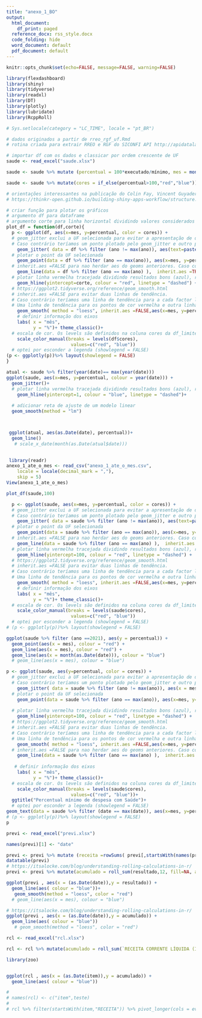 ```yaml
---
title: "anexo_1_BO"
output:
  html_document:
    df_print: paged
  reference_docx: rss_style.docx
  code_folding: hide
  word_document: default
  pdf_document: default
---
```

```r

knitr::opts_chunk$set(echo=FALSE, message=FALSE, warning=FALSE)
```


```r
library(flexdashboard)
library(shiny)
library(tidyverse)
library(readxl)
library(DT)
library(plotly)
library(lubridate)
library(RcppRoll)
```

```r
# Sys.setlocale(category = "LC_TIME", locale = "pt_BR")
```



```r
# dados originados a partir de rreo_rgf_uf.Rmd
# rotina criada para extrair RREO e RGF do SICONFI API http://apidatalake.tesouro.gov.br/docs/siconfi

# importar df com os dados e classicar por ordem crescente de UF
saude <- read_excel("saude.xlsx")

saude <- saude %>% mutate (percentual = 100*executado/mínimo, mes = month(date, label = TRUE), ano = year(date))

saude <- saude %>% mutate(cores = if_else(percentual>100,"red","blue"))

```

```r
# orientações interessantes na publicação do Colin Fay, Vincent Guyader, Cervan Girard, Sébastien Rochette
# https://thinkr-open.github.io/building-shiny-apps-workflow/structure.html#a-practical-walk-through

# criar função para plotar os gráficos
# argumento df para dataframe
# argumento corte para linha horizontal dividindo valores considerados bons (azul) e ruins (vermelhos)
plot_df = function(df,corte){
  p <- ggplot(df, aes(x=mes, y=percentual, color = cores)) +
  # geom_jitter exclui a UF selecionada para evitar a apresentação de dois pontos para a mesma UF.
  # Caso contrário teríamos um ponto plotado pelo geom_jitter e outro plotado pelo geom_point
    geom_jitter( data = df %>% filter (ano != max(ano)), aes(text=paste("ANO: ", ano)), width=0.25, alpha=0.5) +
  # plotar o point da UF selecionada
    geom_point(data = df %>% filter (ano == max(ano)), aes(x=mes, y=percentual,text=paste("ANO: ", ano), size = 10))+
  # inherit.aes =FALSE para nao herdar aes do geoms anteriores. Caso contrário a linha teria duas cores
    geom_line(data = df %>% filter (ano == max(ano) ),  inherit.aes =TRUE, aes(x=mes, y=percentual))+
  # plotar linha vermelha tracejada dividindo resultados bons (azul), ruins (vermelho). O argumento "corte" define a altura da linha.
    geom_hline(yintercept=corte, colour = "red", linetype = "dashed") +
  # https://ggplot2.tidyverse.org/reference/geom_smooth.html
  # inherit.aes =FALSE para evitar duas linhas de tendência.
  # Caso contrário teríamos uma linha de tendência para a cada factor level (coluna cores).
  # Uma linha de tendência para os pontos de cor vermelha e outra linha de tendência para os pontos de cor azul  
    geom_smooth( method = "loess", inherit.aes =FALSE,aes(x=mes, y=percentual), color = "gray" )+
    # definir informação dos eixos
    labs( x = "mês",
          y = "%")+ theme_classic()+ 
  # escala de cor. Os levels são definidos na coluna cores da df_limites.
    scale_color_manual(breaks = levels(df$cores),
                        values=c("red", "blue"))
  # optei por esconder a legenda (showlegend = FALSE)
(p <- ggplotly(p))%>% layout(showlegend = FALSE)
}

```

```r

atual <- saude %>% filter(year(date)== max(year(date))) 
ggplot(saude, aes(x=mes, y=percentual, colour = year(date))) +
  geom_jitter()+
  # plotar linha vermelha tracejada dividindo resultados bons (azul), ruins (vermelho). O argumento "corte" define a altura da linha.
    geom_hline(yintercept=1, colour = "blue", linetype = "dashed")+
 
  # adicionar reta de ajuste de um modelo linear
  geom_smooth(method = "lm")



 ggplot(atual, aes(as.Date(date), percentual))+
  geom_line()
   # scale_x_date(month(as.Date(atual$date)))
  
```

```r
 library(readr)
anexo_1_ate_o_mes <- read_csv("anexo_1_ate_o_mes.csv", 
    locale = locale(decimal_mark = ","), 
    skip = 5)
View(anexo_1_ate_o_mes)
```
```r
plot_df(saude,100)
```

```r
  p <- ggplot(saude, aes(x=mes, y=percentual, color = cores)) +
  # geom_jitter exclui a UF selecionada para evitar a apresentação de dois pontos para a mesma UF.
  # Caso contrário teríamos um ponto plotado pelo geom_jitter e outro plotado pelo geom_point
    geom_jitter( data = saude %>% filter (ano != max(ano)), aes(text=paste("ANO: ", ano)), width=0.1, alpha=0.25) +
  # plotar o point da UF selecionada
    geom_point(data = saude %>% filter (ano == max(ano)), aes(x=mes, y=percentual,text=paste("ANO: ", ano), size = 10))+
  # inherit.aes =FALSE para nao herdar aes do geoms anteriores. Caso contrário a linha teria duas cores
    geom_line(data = saude %>% filter (ano == max(ano) ),  inherit.aes =TRUE, aes(x=mes, y=percentual))+
  # plotar linha vermelha tracejada dividindo resultados bons (azul), ruins (vermelho). O argumento "corte" define a altura da linha.
    geom_hline(yintercept=100, colour = "red", linetype = "dashed") +
  # https://ggplot2.tidyverse.org/reference/geom_smooth.html
  # inherit.aes =FALSE para evitar duas linhas de tendência.
  # Caso contrário teríamos uma linha de tendência para a cada factor level (coluna cores).
  # Uma linha de tendência para os pontos de cor vermelha e outra linha de tendência para os pontos de cor azul  
    geom_smooth( method = "loess", inherit.aes =FALSE,aes(x=mes, y=percentual), color = "gray" )+
    # definir informação dos eixos
    labs( x = "mês",
          y = "%")+ theme_classic()+ 
  # escala de cor. Os levels são definidos na coluna cores da df_limites.
    scale_color_manual(breaks = levels(saude$cores),
                        values=c("red", "blue"))
  # optei por esconder a legenda (showlegend = FALSE)
# (p <- ggplotly(p))%>% layout(showlegend = FALSE)
```

```r
ggplot(saude %>% filter (ano ==2021), aes(y = percentual)) + 
  geom_point(aes(x = mes), colour = "red") + 
  geom_line(aes(x = mes), colour = "red") + 
  geom_line(aes(x = month(as.Date(date))), colour = "blue") 
  # geom_line(aes(x = mes), colour = "blue")
```

```r
p <- ggplot(saude, aes(y=percentual, color = cores)) +
  # geom_jitter exclui a UF selecionada para evitar a apresentação de dois pontos para a mesma UF.
  # Caso contrário teríamos um ponto plotado pelo geom_jitter e outro plotado pelo geom_point
    geom_jitter( data = saude %>% filter (ano != max(ano)), aes(x = mes, text=paste("ANO: ", ano)), alpha=0.2) +
  # plotar o point da UF selecionada
    geom_point(data = saude %>% filter (ano == max(ano)), aes(x=mes, y=percentual,text=paste("ANO: ", ano)))+
  
  # plotar linha vermelha tracejada dividindo resultados bons (azul), ruins (vermelho). O argumento "corte" define a altura da linha.
    geom_hline(yintercept=100, colour = "red", linetype = "dashed") +
  # https://ggplot2.tidyverse.org/reference/geom_smooth.html
  # inherit.aes =FALSE para evitar duas linhas de tendência.
  # Caso contrário teríamos uma linha de tendência para a cada factor level (coluna cores).
  # Uma linha de tendência para os pontos de cor vermelha e outra linha de tendência para os pontos de cor azul  
    geom_smooth( method = "loess", inherit.aes =FALSE,aes(x=mes, y=percentual), color = "gray" )+
  # inherit.aes =FALSE para nao herdar aes do geoms anteriores. Caso contrário a linha teria duas cores
    geom_line(data = saude %>% filter (ano == max(ano) ),  inherit.aes =TRUE, aes(x=month(as.Date(date)), y=percentual))+ 
  
   # definir informação dos eixos
    labs( x = "mês",
          y = "%")+ theme_classic()+ 
  # escala de cor. Os levels são definidos na coluna cores da df_limites.
    scale_color_manual(breaks = levels(saude$cores),
                        values=c("red", "blue"))+
  ggtitle("Percentual mínimo de despesa com Saúde")+
  # optei por esconder a legenda (showlegend = FALSE)
geom_text(data = saude %>% filter (date == max(date)), aes(x=mes, y=percentual+2.5, label = ano))
# (p <- ggplotly(p))%>% layout(showlegend = FALSE)
p
```
```r
previ <- read_excel("previ.xlsx")

names(previ)[1] <- "date"

previ <- previ %>% mutate (receita =rowSums( previ[,startsWith(names(previ),"Movimento R")]), despesa  =rowSums( previ[,startsWith(names(previ),"Movimento D")]), resultado = receita - despesa)
datatable(previ)
# https://itsalocke.com/blog/understanding-rolling-calculations-in-r/
previ <- previ %>% mutate(acumulado = roll_sum(resultado,12, fill=NA, align="right")/1000000000)

```

```r


ggplot(previ , aes(x = (as.Date(date)),y = resultado)) + 
  geom_line(aes( colour = "blue"))+
   geom_smooth(method = "loess", color = "red") 
  # geom_line(aes(x = mes), colour = "blue")
```
```r
# https://itsalocke.com/blog/understanding-rolling-calculations-in-r/
ggplot(previ , aes(x = (as.Date(date)),y = acumulado)) + 
  geom_line(aes( colour = "blue"))
   # geom_smooth(method = "loess", color = "red") 
```



```r
rcl <- read_excel("rcl.xlsx")

rcl <- rcl %>% mutate(acumulado = roll_sum(`RECEITA CORRENTE LÍQUIDA (III) = (I - II)`,12, fill=NA, align="right")/1000000)

library(zoo)


ggplot(rcl , aes(x = (as.Date(item)),y = acumulado)) + 
  geom_line(aes( colour = "blue"))

# 
# names(rcl) <- c("item",teste)
# 
# rcl %>% filter(startsWith(item,"RECEITA")) %>% pivot_longer(cols = everything())
```

